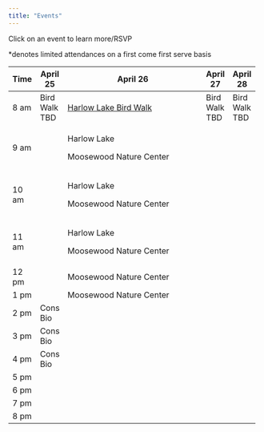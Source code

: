 ```yaml
---
title: "Events"
---
```


Click on an event to learn more/RSVP

*denotes limited attendances on a first come first serve basis

+-------------+---------------+------------------------------------------------------------------------------------------------------------+---------------+---------------+
| Time        | April 25      | April 26                                                                                                   | April 27      | April 28      |
+=============+===============+============================================================================================================+===============+===============+
| 8 am        | Bird Walk TBD | [Harlow Lake Bird Walk](https://docs.google.com/forms/d/1btoqABcI3UWkH9Uik6yDnR4ycvx8tkL9SOTrFdNBGwo/edit) | Bird Walk TBD | Bird Walk TBD |
+-------------+---------------+------------------------------------------------------------------------------------------------------------+---------------+---------------+
| 9 am        |               | Harlow Lake                                                                                                |               |               |
|             |               |                                                                                                            |               |               |
|             |               | Moosewood Nature Center                                                                                    |               |               |
+-------------+---------------+------------------------------------------------------------------------------------------------------------+---------------+---------------+
| 10 am       |               | Harlow Lake                                                                                                |               |               |
|             |               |                                                                                                            |               |               |
|             |               | Moosewood Nature Center                                                                                    |               |               |
+-------------+---------------+------------------------------------------------------------------------------------------------------------+---------------+---------------+
| 11 am       |               | Harlow Lake                                                                                                |               |               |
|             |               |                                                                                                            |               |               |
|             |               | Moosewood Nature Center                                                                                    |               |               |
+-------------+---------------+------------------------------------------------------------------------------------------------------------+---------------+---------------+
| 12 pm       |               | Moosewood Nature Center                                                                                    |               |               |
+-------------+---------------+------------------------------------------------------------------------------------------------------------+---------------+---------------+
| 1 pm        |               | Moosewood Nature Center                                                                                    |               |               |
+-------------+---------------+------------------------------------------------------------------------------------------------------------+---------------+---------------+
| 2 pm        | Cons Bio      |                                                                                                            |               |               |
+-------------+---------------+------------------------------------------------------------------------------------------------------------+---------------+---------------+
| 3 pm        | Cons Bio      |                                                                                                            |               |               |
+-------------+---------------+------------------------------------------------------------------------------------------------------------+---------------+---------------+
| 4 pm        | Cons Bio      |                                                                                                            |               |               |
+-------------+---------------+------------------------------------------------------------------------------------------------------------+---------------+---------------+
| 5 pm        |               |                                                                                                            |               |               |
+-------------+---------------+------------------------------------------------------------------------------------------------------------+---------------+---------------+
| 6 pm        |               |                                                                                                            |               |               |
+-------------+---------------+------------------------------------------------------------------------------------------------------------+---------------+---------------+
| 7 pm        |               |                                                                                                            |               |               |
+-------------+---------------+------------------------------------------------------------------------------------------------------------+---------------+---------------+
| 8 pm        |               |                                                                                                            |               |               |
+-------------+---------------+------------------------------------------------------------------------------------------------------------+---------------+---------------+
